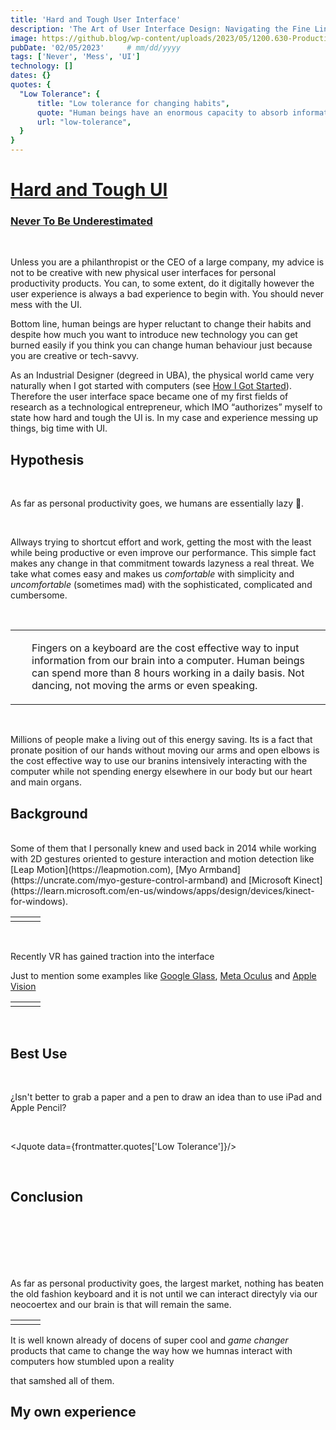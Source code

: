 ```yaml
---
title: 'Hard and Tough User Interface'
description: 'The Art of User Interface Design: Navigating the Fine Line without Messing It'
image: https://github.blog/wp-content/uploads/2023/05/1200.630-Productivity-wLogo@2x.png?resize=1600%2C850
pubDate: '02/05/2023'     # mm/dd/yyyy
tags: ['Never', 'Mess', 'UI']
technology: []
dates: {}
quotes: {
  "Low Tolerance": {
      title: "Low tolerance for changing habits",
      quote: "Human beings have an enormous capacity to absorb information and a very low tolerance for changing habits and the inability to incorporate new interfaces.",
      url: "low-tolerance",
  }
}
---
```


# [Hard and Tough UI](#hard-and-tough-ui)
### [Never To Be Underestimated](#never-to-be-underestimated)

<br/>

Unless you are a philanthropist or the CEO of a large company, my advice is not to be creative with new physical user interfaces for personal productivity products. You can, to some extent, do it digitally however the user experience is always a bad experience to begin with. You should never mess with the UI.

Bottom line, human beings are hyper reluctant to change their habits and despite how much you want to introduce new technology you can get burned easily if you think you can change human behaviour just because you are creative or tech-savvy.

As an Industrial Designer (degreed in UBA), the physical world came very naturally when I got started with computers (see <a href="/essays/got_started" target="_blank">How I Got Started</a>). Therefore the user interface space became one of my first fields of research as a technological entrepreneur, which IMO “authorizes” myself to state how hard and tough the UI is. In my case and experience messing up things, big time with UI.


## Hypothesis

<br/>

As far as personal productivity goes, we humans are essentially lazy 🥱.

<br/>

Allways trying to shortcut effort and work, getting the most with the least while being productive or even improve our performance.
This simple fact makes any change in that commitment towards lazyness a real threat. We take what comes easy and makes us *comfortable* with simplicity and *uncomfortable* (sometimes mad) with the sophisticated, complicated and cumbersome.

<br/>

<table>
    <tr>
        <td>
            <JImage src="/images/essays/hard_tough_ui/hands_keyboard.png" width="400px" height="250px"></JImage>
        </td>
        <td>
          <p style="padding-left: 10px;">Fingers on a keyboard are the cost effective way to input information from our brain into a computer. Human beings can spend more than 8 hours working in a daily basis. Not dancing, not moving the arms or even speaking. </p>
        </td>
    </tr>
</table>

<br/>

Millions of people make a living out of this energy saving. Its is a fact that pronate position of our hands without moving our arms and open elbows is the cost effective way to use our branins intensively interacting with the computer while not spending energy elsewhere in our body but our heart and main organs.

## Background

<br/>
Some of them that I personally knew and used back in 2014 while working with 2D gestures oriented to gesture interaction and motion detection like [Leap Motion](https://leapmotion.com), [Myo Armband](https://uncrate.com/myo-gesture-control-armband) and [Microsoft Kinect](https://learn.microsoft.com/en-us/windows/apps/design/devices/kinect-for-windows).

<table>
  <tr>
    <td> <JImage src="/images/essays/hard_tough_ui/leap_motion.png" width="300px" height="220px"></JImage></td>
    <td> <JImage src="/images/essays/hard_tough_ui/myo.png" width="300px" height="220px"></JImage></td>
    <td> <JImage src="/public/images/essays/hard_tough_ui/kinect.png" width="300px" height="220px"></JImage></td>
   </tr>
</table>

<br/>

Recently VR has gained traction into the interface

Just to mention some examples like [Google Glass](https://www.google.com/glass), [Meta Oculus](https://www.meta.com) and [Apple Vision](https://www.apple.com/apple-vision-pro)

<table>
  <tr>
    <td> <JImage src="/images/essays/hard_tough_ui/google_glass.png" width="300px" height="220px"></JImage></td>
    <td> <JImage src="/images/essays/hard_tough_ui/oculus.png" width="300px" height="220px"></JImage></td>
    <td> <JImage src="/public/images/essays/hard_tough_ui/apple_vision.png" width="300px" height="220px"></JImage></td>
   </tr>
</table>

<br/>

## Best Use

<br/>

¿Isn't better to grab a paper and a pen to draw an idea than to use iPad and Apple Pencil?

<br/>

<Jquote data={frontmatter.quotes['Low Tolerance']}/>

<br/>

## Conclusion

<br/>



<br/>

<br/>



<br/>

<br/>


As far as personal productivity goes, the largest market, nothing has beaten the old fashion keyboard and it is not until we can interact directyly via our neocoertex and our brain is that will remain the same.

<table>
  <tr>
    <td> <JImage src="/images/essays/hard_tough_ui/macintosh.png" width="300px" height="220px"></JImage></td>
    <td> <JImage src="/images/essays/hard_tough_ui/elon.png" width="300px" height="220px"></JImage></td>
    <td> <JImage src="/images/essays/hard_tough_ui/neuralink.png" width="300px" height="220px"></JImage></td>
   </tr>
</table>


It is well known already of docens of super cool and *game changer* products that came to change the way how we humnas interact with computers how stumbled upon a reality

that samshed all of them.


## My own experience



